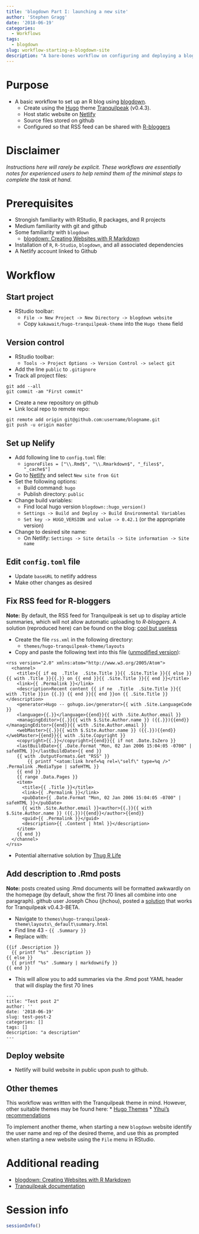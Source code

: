 ```yaml
---
title: 'blogdown Part I: launching a new site'
author: 'Stephen Gragg'
date: '2018-06-19'
categories:
  - Workflows
tags:
  - blogdown
slug: workflow-starting-a-blogdown-site
description: "A bare-bones workflow on configuring and deploying a blog using blogdown"
---
```


# Purpose

* A basic workflow to set up an R blog using [blogdown](https://github.com/rstudio/blogdown).
    * Create using the [Hugo](https://gohugo.io/) theme 
[Tranquilpeak](https://github.com/kakawait/hugo-tranquilpeak-theme/blob/master/docs/user.md)
 (v0.4.3).
    * Host static website on [Netlify](https://www.netlify.com/)
    * Source files stored on github
    * Configured so that RSS feed can be shared with [R-bloggers](https://www.r-bloggers.com/)

# Disclaimer

*Instructions here will rarely be explicit. These workflows are essentially 
notes for experienced users to help remind them of the minimal steps to 
complete the task at hand.*

# Prerequisites

* Strongish familiarity with RStudio, R packages, and R projects
* Medium familiarity with git and github
* Some familiarity with `blogdown`
    * [blogdown: Creating Websites with R Markdown](https://bookdown.org/yihui/blogdown/)
* Installation of `R`, `R-Studio`, `blogdown`, and all associated dependencies
* A Netlify account linked to Github

# Workflow

## Start project

* RStudio toolbar:
    * `File -> New Project -> New Directory -> blogdown website`
    * Copy `kakawait/hugo-tranquilpeak-theme` into the `Hugo theme` field
    
## Version control

* RStudio toolbar:
    * `Tools -> Project Options -> Version Control -> select git`
* Add the line `public` to `.gitignore`
* Track all project files:

```
git add --all
git commit -am "First commit"
```

* Create a new repository on github
* Link local repo to remote repo:

```
git remote add origin git@github.com:username/blogname.git
git push -u origin master
```

## Set up Nelify

* Add following line to `config.toml` file:
    * `ignoreFiles = ["\\.Rmd$", "\\.Rmarkdown$", "_files$", "_cache$"]`
* Go to [Netlify](https://www.netlify.com/) and select `New site from Git`
* Set the following options:
    * Build command: `hugo`
    * Publish directory: `public`
* Change build variables:
    * Find local hugo version `blogdown::hugo_version()`
    * `Settings -> Build and Deploy -> Build Environmental Variables`
    * `Set key -> HUGO_VERSION and value -> 0.42.1` (or the appropriate version)
* Change to desired site name:
    * On Netlify: `Settings -> Site details -> Site information -> Site name`
    
## Edit `config.toml` file

* Update `baseURL` to netlify address
* Make other changes as desired

## Fix RSS feed for R-bloggers

**Note:** By default, the RSS feed for Tranquilpeak is set up to display
article summaries, which will not allow automatic uploading to *R-bloggers*. 
A solution (reproduced here) can be found on the blog:
[cool but useless](https://coolbutuseless.bitbucket.io/2018/02/07/blogdown-rss-feed-of-full-articles/)

* Create the file `rss.xml` in the following directory:
  * `themes/hugo-tranquilpeak-theme/layouts`
* Copy and paste the following text into this file 
([unmodified version](https://gohugo.io/templates/rss/#the-embedded-rss-xml)):

```
<rss version="2.0" xmlns:atom="http://www.w3.org/2005/Atom">
  <channel>
    <title>{{ if eq  .Title  .Site.Title }}{{ .Site.Title }}{{ else }}{{ with .Title }}{{.}} on {{ end }}{{ .Site.Title }}{{ end }}</title>
    <link>{{ .Permalink }}</link>
    <description>Recent content {{ if ne  .Title  .Site.Title }}{{ with .Title }}in {{.}} {{ end }}{{ end }}on {{ .Site.Title }}</description>
    <generator>Hugo -- gohugo.io</generator>{{ with .Site.LanguageCode }}
    <language>{{.}}</language>{{end}}{{ with .Site.Author.email }}
    <managingEditor>{{.}}{{ with $.Site.Author.name }} ({{.}}){{end}}</managingEditor>{{end}}{{ with .Site.Author.email }}
    <webMaster>{{.}}{{ with $.Site.Author.name }} ({{.}}){{end}}</webMaster>{{end}}{{ with .Site.Copyright }}
    <copyright>{{.}}</copyright>{{end}}{{ if not .Date.IsZero }}
    <lastBuildDate>{{ .Date.Format "Mon, 02 Jan 2006 15:04:05 -0700" | safeHTML }}</lastBuildDate>{{ end }}
    {{ with .OutputFormats.Get "RSS" }}
        {{ printf "<atom:link href=%q rel=\"self\" type=%q />" .Permalink .MediaType | safeHTML }}
    {{ end }}
    {{ range .Data.Pages }}
    <item>
      <title>{{ .Title }}</title>
      <link>{{ .Permalink }}</link>
      <pubDate>{{ .Date.Format "Mon, 02 Jan 2006 15:04:05 -0700" | safeHTML }}</pubDate>
      {{ with .Site.Author.email }}<author>{{.}}{{ with $.Site.Author.name }} ({{.}}){{end}}</author>{{end}}
      <guid>{{ .Permalink }}</guid>
      <description>{{ .Content | html }}</description>
    </item>
    {{ end }}
  </channel>
</rss>
```

* Potential alternative solution by
[Thug R Life](http://thug-r.life/post/2018-02-07-hugo-to-rbloggers/)

## Add description to .Rmd posts

**Note:** posts created using .Rmd documents will be formatted awkwardly on the
homepage (by default, show the first 70 lines all combine into one paragraph).
github user Joseph Chou (jhchou), posted a 
[solution](https://github.com/rstudio/blogdown/issues/21) that works for 
Tranquilpeak v0.4.3-BETA.


* Navigate to `themes\hugo-tranquilpeak-theme\layouts\_default\summary.html`
* Find line 43 - `{{ .Summary }}`
* Replace with:

```
{{if .Description }}
  {{ printf "%s" .Description }}
{{ else }}
  {{ printf "%s" .Summary | markdownify }}
{{ end }}
```

* This will allow you to add summaries via the .Rmd post 
YAML header that will display the first 70 lines

```
---
title: "Test post 2"
author: ''
date: '2018-06-19'
slug: test-post-2
categories: []
tags: []
description: "a description"
---
```

## Deploy website

* Netlify will build website in public upon push to github.


## Other themes

This workflow was written with the Tranquilpeak theme in mind. However, other
suitable themes may be found here:
* [Hugo Themes](http://themes.gohugo.io/)
* [Yihui's recommendations](https://bookdown.org/yihui/blogdown/other-themes.html)

To implement another theme, when starting a new `blogdown` website identify 
the user name and rep of the desired theme, and use this as prompted when 
starting a new website using the `File` menu in RStudio.

# Additional reading

* [blogdown: Creating Websites with R Markdown](https://bookdown.org/yihui/blogdown/)
* [Tranquilpeak documentation](https://github.com/kakawait/hugo-tranquilpeak-theme/blob/master/docs/user.md)

# Session info

```r
sessionInfo()
```
